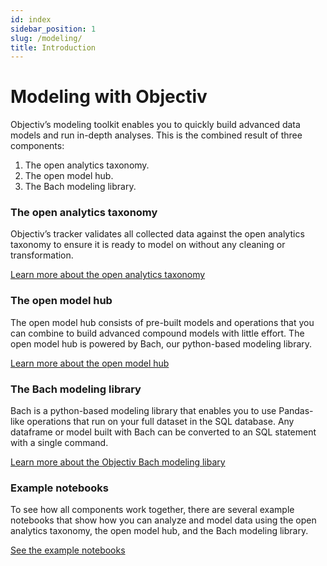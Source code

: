 ```yaml
---
id: index
sidebar_position: 1
slug: /modeling/
title: Introduction
---
```


# Modeling with Objectiv

Objectiv’s modeling toolkit enables you to quickly build advanced data models and run in-depth analyses.
This is the combined result of three components:

1. The open analytics taxonomy.
1. The open model hub.
1. The Bach modeling library.

### The open analytics taxonomy

Objectiv’s tracker validates all collected data against the open analytics taxonomy to ensure it is ready to
model on without any cleaning or transformation.

[Learn more about the open analytics taxonomy](/docs/taxonomy/)

### The open model hub

The open model hub consists of pre-built models and operations that you can combine to build advanced
compound models with little effort. The open model hub is powered by Bach, our python-based modeling library.

[Learn more about the open model hub](/modeling/open-model-hub/index.mdx)

### The Bach modeling library

Bach is a python-based modeling library that enables you to use Pandas-like operations that run on your full
dataset in the SQL database. Any dataframe or model built with Bach can be converted to an SQL statement with
a single command.

[Learn more about the Objectiv Bach modeling libary](/modeling/bach/index.mdx)

### Example notebooks

To see how all components work together, there are several example notebooks that show how you can analyze
and model data using the open analytics taxonomy, the open model hub, and the Bach modeling library.

[See the example notebooks](/modeling/example-notebooks/index.mdx)
